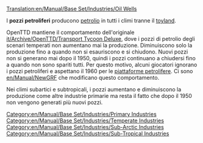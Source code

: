[[Translation:en/Manual/Base Set/Industries/Oil Wells]]

{{it/Manuale/Set base/Industrie/MenuInd|immagine=en/Manual/Base Set/Industries/Oilwells.png
|nome=Pozzi petroliferi
|clima=[[it/Manuale/Clima#temperato|Temperato]], [[it/Manuale/Clima#subartico|Subartico]], [[it/Manuale/Clima#subtropicale|Subtropicale]].
|richiede=Nulla
|produce=[[it/Manuale/Set base/Carichi/Petrolio]]
}}

I '''pozzi petroliferi''' producono [[it/Manuale/Set base/Carichi/Petrolio|petrolio]] in tutti i climi tranne il [[it/Manuale/Clima#toyland|toyland]].

OpenTTD mantiene il comportamento dell'originale [[it/Archive/OpenTTD/Transport Tycoon Deluxe]], dove i pozzi di petrolio degli scenari temperati non aumentano mai la produzione. Diminuiscono solo la produzione fino a quando non si esauriscono e si chiudono. Nuovi pozzi non si generano mai dopo il 1950, quindi i pozzi continuano a chiudersi fino a quando non sono spariti tutti. Per questo motivo, alcuni giocatori ignorano i pozzi petroliferi e aspettano il 1960 per le [[it/Manuale/Set base/Industrie/Piattaforma petrolifera|piattaforme petrolifere]]. Ci sono [[en/Manual/NewGRF]] che modificano questo comportamento.

Nei climi subartici e subtropicali, i pozzi aumentano e diminuiscono la produzione come altre industrie primarie ma resta il fatto che dopo il 1950 non vengono generati più nuovi pozzi.


{{it/Manuale/Set base/Industrie/Navbox Industrie}}

[[Category:en/Manual/Base Set/Industries/Primary Industries]]
[[Category:en/Manual/Base Set/Industries/Temperate Industries]]
[[Category:en/Manual/Base Set/Industries/Sub-Arctic Industries]]
[[Category:en/Manual/Base Set/Industries/Sub-Tropical Industries]]